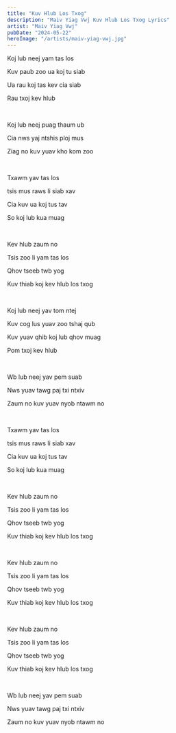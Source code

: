 ```yaml
---
title: "Kuv Hlub Los Txog"
description: "Maiv Yiag Vwj Kuv Hlub Los Txog Lyrics"
artist: "Maiv Yiag Vwj"
pubDate: "2024-05-22"
heroImage: "/artists/maiv-yiag-vwj.jpg"
---
```


Koj lub neej yam tas los

Kuv paub zoo ua koj tu siab

Ua rau koj tas kev cia siab

Rau txoj kev hlub

<br />

Koj lub neej puag thaum ub

Cia nws yaj ntshis ploj mus

Ziag no kuv yuav kho kom zoo

<br />

Txawm yav tas los

tsis mus raws li siab xav

Cia kuv ua koj tus tav

So koj lub kua muag

<br />

Kev hlub zaum no

Tsis zoo li yam tas los

Qhov tseeb twb yog

Kuv thiab koj kev hlub los txog

<br />

Koj lub neej yav tom ntej

Kuv cog lus yuav zoo tshaj qub

Kuv yuav qhib koj lub qhov muag

Pom txoj kev hlub

<br />

Wb lub neej yav pem suab

Nws yuav tawg paj txi ntxiv

Zaum no kuv yuav nyob ntawm no

<br />

Txawm yav tas los

tsis mus raws li siab xav

Cia kuv ua koj tus tav

So koj lub kua muag

<br />

Kev hlub zaum no

Tsis zoo li yam tas los

Qhov tseeb twb yog

Kuv thiab koj kev hlub los txog

<br />

Kev hlub zaum no

Tsis zoo li yam tas los

Qhov tseeb twb yog

Kuv thiab koj kev hlub los txog

<br />

Kev hlub zaum no

Tsis zoo li yam tas los

Qhov tseeb twb yog

Kuv thiab koj kev hlub los txog

<br />

Wb lub neej yav pem suab

Nws yuav tawg paj txi ntxiv

Zaum no kuv yuav nyob ntawm no
